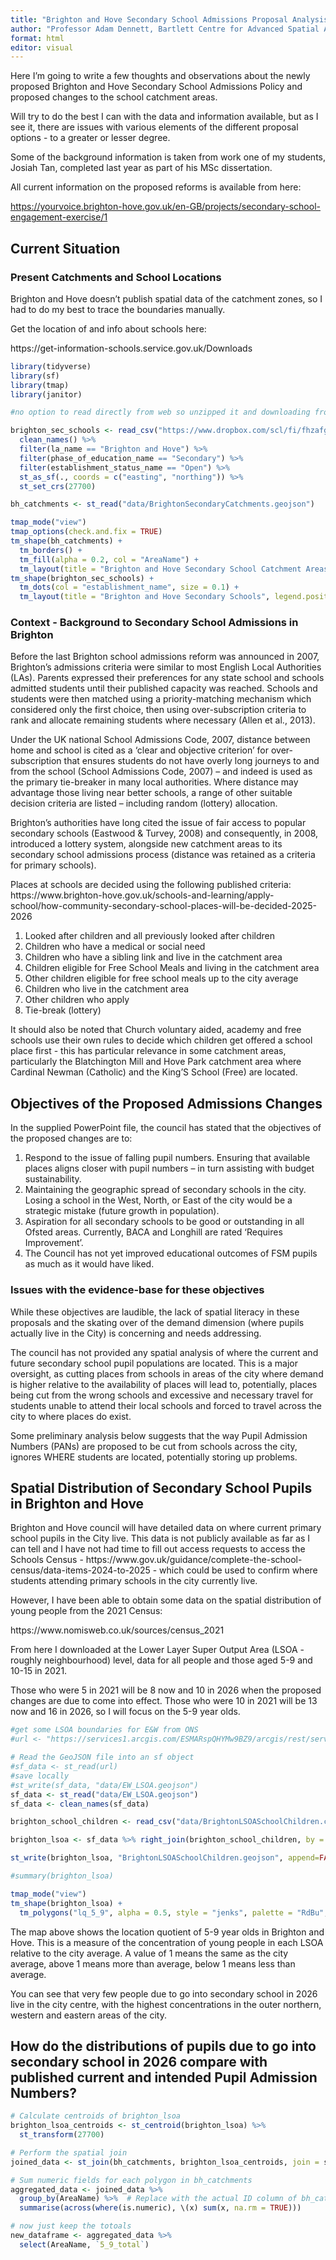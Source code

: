 ```yaml
---
title: "Brighton and Hove Secondary School Admissions Proposal Analysis"
author: "Professor Adam Dennett, Bartlett Centre for Advanced Spatial Analysis, UCL"
format: html
editor: visual
---
```


Here I'm going to write a few thoughts and observations about the newly proposed Brighton and Hove Secondary School Admissions Policy and proposed changes to the school catchment areas.

Will try to do the best I can with the data and information available, but as I see it, there are issues with various elements of the different proposal options - to a greater or lesser degree.

Some of the background information is taken from work one of my students, Josiah Tan, completed last year as part of his MSc dissertation.

All current information on the proposed reforms is available from here:

<https://yourvoice.brighton-hove.gov.uk/en-GB/projects/secondary-school-engagement-exercise/1>

## Current Situation

### Present Catchments and School Locations

Brighton and Hove doesn't publish spatial data of the catchment zones, so I had to do my best to trace the boundaries manually.

Get the location of and info about schools here:

https://get-information-schools.service.gov.uk/Downloads

```r
library(tidyverse)
library(sf)
library(tmap)
library(janitor)

#no option to read directly from web so unzipped it and downloading from here:

brighton_sec_schools <- read_csv("https://www.dropbox.com/scl/fi/fhzafgt27v30lmmuo084y/edubasealldata20241003.csv?rlkey=uorw43s44hnw5k9js3z0ksuuq&raw=1") %>% 
  clean_names() %>% 
  filter(la_name == "Brighton and Hove") %>% 
  filter(phase_of_education_name == "Secondary") %>% 
  filter(establishment_status_name == "Open") %>%
  st_as_sf(., coords = c("easting", "northing")) %>% 
  st_set_crs(27700)

```

```r

bh_catchments <- st_read("data/BrightonSecondaryCatchments.geojson")

tmap_mode("view")
tmap_options(check.and.fix = TRUE)
tm_shape(bh_catchments) +
  tm_borders() +
  tm_fill(alpha = 0.2, col = "AreaName") +
  tm_layout(title = "Brighton and Hove Secondary School Catchment Areas",legend.position = c("left", "bottom")) +
tm_shape(brighton_sec_schools) +
  tm_dots(col = "establishment_name", size = 0.1) +
  tm_layout(title = "Brighton and Hove Secondary Schools", legend.position = c("left", "bottom"))

```

### Context - Background to Secondary School Admissions in Brighton

Before the last Brighton school admissions reform was announced in 2007, Brighton’s admissions criteria were similar to most English Local Authorities (LAs). Parents expressed their preferences for any state school and schools admitted students until their published capacity was reached. Schools and students were then matched using a priority-matching mechanism which considered only the first choice, then using over-subscription criteria to rank and allocate remaining students where necessary (Allen et al., 2013).

Under the UK national School Admissions Code, 2007, distance between home and school is cited as a ‘clear and objective criterion’ for over-subscription that ensures students do not have overly long journeys to and from the school (School Admissions Code, 2007) – and indeed is used as the primary tie-breaker in many local authorities. Where distance may advantage those living near better schools, a range of other suitable decision criteria are listed – including random (lottery) allocation.

Brighton’s authorities have long cited the issue of fair access to popular secondary schools (Eastwood & Turvey, 2008) and consequently, in 2008, introduced a lottery system, alongside new catchment areas to its secondary school admissions process (distance was retained as a criteria for primary schools).

Places at schools are decided using the following published criteria: https://www.brighton-hove.gov.uk/schools-and-learning/apply-school/how-community-secondary-school-places-will-be-decided-2025-2026

1.  Looked after children and all previously looked after children
2.  Children who have a medical or social need
3.  Children who have a sibling link and live in the catchment area
4.  Children eligible for Free School Meals and living in the catchment area
5.  Other children eligible for free school meals up to the city average
6.  Children who live in the catchment area
7.  Other children who apply
8.  Tie-break (lottery)

It should also be noted that Church voluntary aided, academy and free schools use their own rules to decide which children get offered a school place first - this has particular relevance in some catchment areas, particularly the Blatchington Mill and Hove Park catchment area where Cardinal Newman (Catholic) and the King'S School (Free) are located.

## Objectives of the Proposed Admissions Changes

In the supplied PowerPoint file, the council has stated that the objectives of the proposed changes are to:

1.  Respond to the issue of falling pupil numbers. Ensuring that available places aligns closer with pupil numbers – in turn assisting with budget sustainability.
2.  Maintaining the geographic spread of secondary schools in the city. Losing a school in the West, North, or East of the city would be a strategic mistake (future growth in population).
3.  Aspiration for all secondary schools to be good or outstanding in all Ofsted areas. Currently, BACA and Longhill are rated ‘Requires Improvement’.
4.  The Council has not yet improved educational outcomes of FSM pupils as much as it would have liked.

### Issues with the evidence-base for these objectives

While these objectives are laudible, the lack of spatial literacy in these proposals and the skating over of the demand dimension (where pupils actually live in the City) is concerning and needs addressing.

The council has not provided any spatial analysis of where the current and future secondary school pupil populations are located. This is a major oversight, as cutting places from schools in areas of the city where demand is higher relative to the availability of places will lead to, potentially, places being cut from the wrong schools and excessive and necessary travel for students unable to attend their local schools and forced to travel across the city to where places do exist.

Some preliminary analysis below suggests that the way Pupil Admission Numbers (PANs) are proposed to be cut from schools across the city, ignores WHERE students are located, potentially storing up problems.

## Spatial Distribution of Secondary School Pupils in Brighton and Hove

Brighton and Hove council will have detailed data on where current primary school pupils in the City live. This data is not publicly available as far as I can tell and I have not had time to fill out access requests to access the Schools Census - https://www.gov.uk/guidance/complete-the-school-census/data-items-2024-to-2025 - which could be used to confirm where students attending primary schools in the city currently live.

However, I have been able to obtain some data on the spatial distribution of young people from the 2021 Census:

https://www.nomisweb.co.uk/sources/census_2021

From here I downloaded at the Lower Layer Super Output Area (LSOA - roughly neighbourhood) level, data for all people and those aged 5-9 and 10-15 in 2021.

Those who were 5 in 2021 will be 8 now and 10 in 2026 when the proposed changes are due to come into effect. Those who were 10 in 2021 will be 13 now and 16 in 2026, so I will focus on the 5-9 year olds.

```r
#get some LSOA boundaries for E&W from ONS
#url <- "https://services1.arcgis.com/ESMARspQHYMw9BZ9/arcgis/rest/services/Lower_layer_Super_Output_Areas_December_2021_Boundaries_EW_BFC_V10/FeatureServer/0/query?outFields=*&where=1%3D1&f=geojson"

# Read the GeoJSON file into an sf object
#sf_data <- st_read(url)
#save locally
#st_write(sf_data, "data/EW_LSOA.geojson")
sf_data <- st_read("data/EW_LSOA.geojson")
sf_data <- clean_names(sf_data)

brighton_school_children <- read_csv("data/BrightonLSOASchoolChildren.csv")

brighton_lsoa <- sf_data %>% right_join(brighton_school_children, by = c("lsoa21cd" = "lsoa_code"))

st_write(brighton_lsoa, "BrightonLSOASchoolChildren.geojson", append=FALSE)

#summary(brighton_lsoa)

tmap_mode("view")
tm_shape(brighton_lsoa) +
  tm_polygons("lq_5_9", alpha = 0.5, style = "jenks", palette = "RdBu", title = "Location Quotient 5-9 year olds")
```

The map above shows the location quotient of 5-9 year olds in Brighton and Hove. This is a measure of the concentration of young people in each LSOA relative to the city average. A value of 1 means the same as the city average, above 1 means more than average, below 1 means less than average.

You can see that very few people due to go into secondary school in 2026 live in the city centre, with the highest concentrations in the outer northern, western and eastern areas of the city.

## How do the distributions of pupils due to go into secondary school in 2026 compare with published current and intended Pupil Admission Numbers?

```r
# Calculate centroids of brighton_lsoa
brighton_lsoa_centroids <- st_centroid(brighton_lsoa) %>% 
  st_transform(27700)

# Perform the spatial join
joined_data <- st_join(bh_catchments, brighton_lsoa_centroids, join = st_intersects)

# Sum numeric fields for each polygon in bh_catchments
aggregated_data <- joined_data %>%
  group_by(AreaName) %>%  # Replace with the actual ID column of bh_catchments
  summarise(across(where(is.numeric), \(x) sum(x, na.rm = TRUE)))

# now just keep the totoals
new_dataframe <- aggregated_data %>%
  select(AreaName, `5_9_total`)

```
